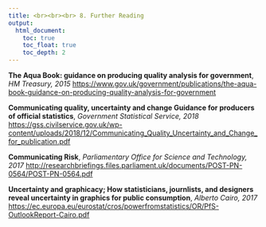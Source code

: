```yaml
---
title: <br><br><br> 8. Further Reading
output:
  html_document:
    toc: true
    toc_float: true
    toc_depth: 2
---
```


<b>The Aqua Book: guidance on producing quality analysis for government</b>, <i> HM Treasury, 2015 </i>
[https://www.gov.uk/government/publications/the-aqua-book-guidance-on-producing-quality-analysis-for-government](https://www.gov.uk/government/publications/the-aqua-book-guidance-on-producing-quality-analysis-for-government)

<b>Communicating quality, uncertainty and change Guidance for producers of official statistics</b>, <i>Government Statistical Service, 2018</i> [https://gss.civilservice.gov.uk/wp-content/uploads/2018/12/Communicating_Quality_Uncertainty_and_Change_for_publication.pdf](https://gss.civilservice.gov.uk/wp-content/uploads/2018/12/Communicating_Quality_Uncertainty_and_Change_for_publication.pdf)

<b>Communicating Risk</b>, <i>Parliamentary Office for Science and Technology, 2017</i> [http://researchbriefings.files.parliament.uk/documents/POST-PN-0564/POST-PN-0564.pdf](http://researchbriefings.files.parliament.uk/documents/POST-PN-0564/POST-PN-0564.pdf)

<b>Uncertainty and graphicacy; How statisticians, journlists, and designers reveal uncertainty in graphics for public consumption</b>, <i>Alberto Cairo, 2017</i> [https://ec.europa.eu/eurostat/cros/powerfromstatistics/OR/PfS-OutlookReport-Cairo.pdf](https://ec.europa.eu/eurostat/cros/powerfromstatistics/OR/PfS-OutlookReport-Cairo.pdf)